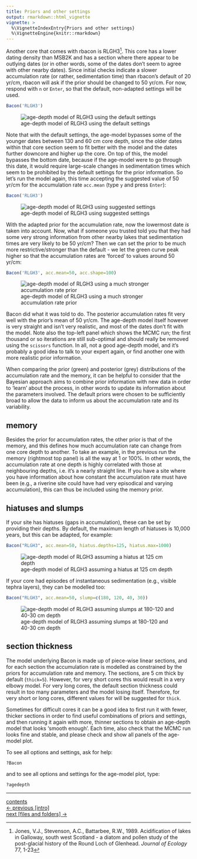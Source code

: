 ```yaml
---
title: Priors and other settings
output: rmarkdown::html_vignette
vignette: >
  %\VignetteIndexEntry{Priors and other settings}
  %\VignetteEngine{knitr::rmarkdown}
---
```


Another core that comes with rbacon is RLGH3[^1]. This core has a lower dating density than MSB2K and has a section where there appear to be outlying dates (or in other words, some of the dates don't seem to agree with other nearby dates). Since initial checks indicate a slower accumulation rate (or rather, sedimentation time) than rbacon's default of 20 yr/cm, rbacon will ask if the prior should be changed to 50 yr/cm. For now, respond with `n` or `Enter`, so that the default, non-adapted settings will be used.

```R
Bacon('RLGH3')
```

![age-depth model of RLGH3 using the default settings](./images/RLGH3_default.png)

Note that with the default settings, the age-model bypasses some of the younger dates between 130 and 60 cm core depth, since the older dates within that core section seem to fit better with the model and the dates further downcore and higher up the core. On top of this, the model bypasses the bottom date, because if the age-model were to go through this date, it would require large-scale changes in sedimentation times which seem to be prohibited by the default settings for the prior information. So let's run the model again, this time accepting the suggested value of 50 yr/cm for the accumulation rate `acc.mean` (type `y` and press `Enter`):

```R
Bacon('RLGH3')
```

![age-depth model of RLGH3 using suggested settings](./images/RLGH3_50yrcm.png)

With the adapted prior for the accumulation rate, now the lowermost date *is* taken into account. Now, what if someone you trusted told you that they had some very strong information from other nearby lakes that sedimentation times are very likely to be 50 yr/cm? Then we can set the prior to be much more restrictive/stronger than the default - we let the green curve peak higher so that the accumulation rates are 'forced' to values around 50 yr/cm:

```R
Bacon('RLGH3', acc.mean=50, acc.shape=100)
```

![age-depth model of RLGH3 using a much stronger accumulation rate prior](./images/RLGH3_50yrcm_strong.png)

Bacon did what it was told to do. The posterior accumulation rates fit very well with the prior's mean of 50 yr/cm. The age-depth model itself however is very straight and isn't very realistic, and most of the dates don't fit with the model. Note also the top-left panel which shows the MCMC run; the first thousand or so iterations are still sub-optimal and should really be removed using the `scissors` function. In all, not a good age-depth model, and it's probably a good idea to talk to your expert again, or find another one with more realistic prior information.

When comparing the prior (green) and posterior (grey) distributions of the accumulation rate and the memory, it can be helpful to consider that the Bayesian approach aims to combine prior information with new data in order to 'learn' about the process, in other words to update its information about the parameters involved. The default priors were chosen to be sufficiently broad to allow the data to inform us about the accumulation rate and its variability.

## memory

Besides the prior for accumulation rates, the other prior is that of the memory, and this defines how much accumulation rate can change from one core depth to another. To take an example, in the previous run the memory (rightmost top panel) is all the way at 1 or 100%. In other words, the accumulation rate at one depth is highly correlated with those at neighbouring depths, i.e. it's a nearly straight line. If you have a site where you have information about how constant the accumulation rate must have been (e.g., a riverine site could have had very episodical and varying accumulation), this can thus be included using the memory prior.

## hiatuses and slumps

If your site has hiatuses (gaps in accumulation), these can be set by providing their depths. By default, the maximum length of hiatuses is 10,000 years, but this can be adapted, for example:

```r
Bacon("RLGH3", acc.mean=50, hiatus.depths=125, hiatus.max=1000)
```

![age-depth model of RLGH3 assuming a hiatus at 125 cm depth](./images/RLGH3_hiatus.png)

If your core had episodes of instantaneous sedimentation (e.g., visible tephra layers), they can be modelled too:

```r
Bacon("RLGH3", acc.mean=50, slump=c(180, 120, 40, 30))
```

![age-depth model of RLGH3 assuming slumps at 180-120 and 40-30 cm depth](./images/RLGH3_slumps.png)

## section thickness

The model underlying Bacon is made up of piece-wise linear sections, and for each section the accumulation rate is modelled as constrained by the priors for accumulation rate and memory. The sections, are 5 cm thick by default (`thick=5`). However, for very short cores this would result in a very elbowy model. For very long cores, the default section thickness could result in too many parameters and the model losing itself. Therefore, for very short or long cores, different values for will be suggested for `thick`.

Sometimes for difficult cores it can be a good idea to first run it with fewer, thicker sections in order to find useful combinations of priors and settings, and then running it again with more, thinner sections to obtain an age-depth model that looks 'smooth enough'. Each time, also check that the MCMC run looks fine and stable, and please check and show all panels of the age-model plot.

To see all options and settings, ask for help:

```r
?Bacon
```

and to see all options and settings for the age-model plot, type:

```r
?agedepth
```

***

[contents](./contents.html)
<br>
[<- previous [intro]](./intro.html)
<br>
[next [files and folders] ->](./foldersfiles.html)

[^1]: Jones, V.J., Stevenson, A.C., Battarbee, R.W., 1989. Acidification of lakes in Galloway, south west Scotland - a diatom and pollen study of the post-glacial history of the Round Loch of Glenhead. *Journal of Ecology* 77, 1-23

